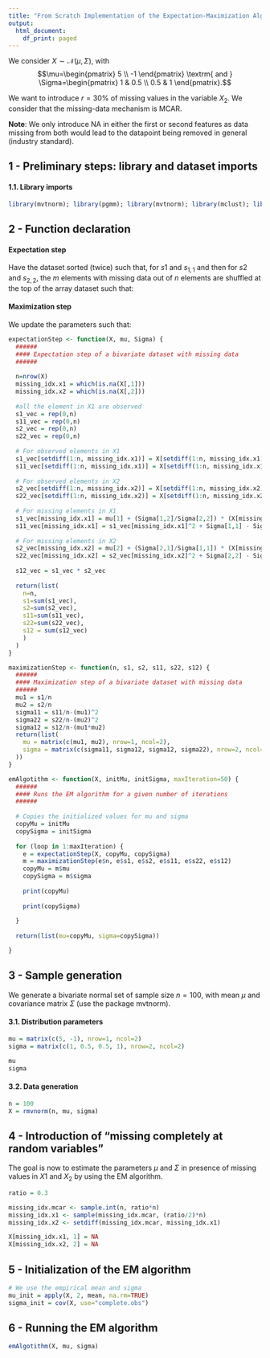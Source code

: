 ```yaml
---
title: "From Scratch Implementation of the Expectation-Maximization Algorithm for a Bivariate Gaussian Mixture Model with robustness to missing values"
output:
  html_document:
    df_print: paged
---
```



We consider $X\sim \mathcal{N}(\mu,\Sigma)$, with
    $$\mu=\begin{pmatrix} 5 \\ -1
    \end{pmatrix} \textrm{ and } \Sigma=\begin{pmatrix} 1 & 0.5 \\ 0.5 & 1
    \end{pmatrix}.$$ 
    
We want to introduce $r=30\%$ of missing values in the variable $X_2$. We consider that the missing-data mechanism is MCAR.

**Note**: We only introduce NA in either the first or second features as data missing from both would lead to the datapoint being removed in general (industry standard).

## 1 - Preliminary steps: library and dataset imports

#### 1.1. Library imports

```r

library(mvtnorm); library(pgmm); library(mvtnorm); library(mclust); library(ggplot2)

```

## 2 - Function declaration

#### Expectation step

Have the dataset sorted (twice) such that, for $s1$ and $s_{1,1}$ and then for $s2$ and $s_{2,2}$, the $m$ elements with missing data out of $n$ elements are shuffled at the top of the array dataset such that:

\begin{align}
s_1 &= \sum^n_{i=m+1}x_{i,1} + \sum^m_{i=1}\big(\mu_1+\frac{\sigma_{1,2}}{\sigma_{2,2}}(x_{i,2} - \mu_2)\big)\\
s_{1,1} &= \sum^n_{i=m+1}x_{i,1}^2 + \sum^m_{i=1}\big(\big(\mu_1+\frac{\sigma_{1,2}}{\sigma_{2,2}}(x_{i,2} - \mu_2)\big)^2 + \sigma_{1,1} - \frac{\sigma_{1,2}^2}{\sigma_{2,2}}\big)\\
s_2 &= \sum^n_{i=m+1}x_{i,2} + \sum^m_{i=1}\big(\mu_2+\frac{\sigma_{2,1}}{\sigma_{1,1}}(x_{i,1} - \mu_1)\big)\\
s_{2,2} &= \sum^n_{i=m+1}x_{i,2}^2 + \sum^m_{i=1}\big(\big(\mu_2+\frac{\sigma_{2,1}}{\sigma_{1,1}}(x_{i,1} - \mu_1)\big)^2 + \sigma_{2,2} - \frac{\sigma_{2,1}^2}{\sigma_{1,1}}\big)\\
s_{1,2} &= \sum^n_{i=m+1}x_{i,1}.x_{i,2}+\sum^m_{i=1}x_{i,1}\big(\mu_2+\frac{\sigma_{2,1}}{\sigma_{1,1}}(X_{i,1}-\mu_1)\big)\\
\end{align}

#### Maximization step

We update the parameters such that:

\begin{align}
\mu_1&=\frac{s_1}{n}\\
\mu_2&=\frac{s_2}{n}\\
\sigma_{1,1}&=\frac{s_{1,1}}{n}-(\mu_1)^2\\
\sigma_{2,2}&=\frac{s_{2,2}}{n}-(\mu_2)^2\\
\sigma_{1,2}&=\frac{s_{1,2}}{n}-(\mu_1.\mu_2)\\
\end{align}

```r

expectationStep <- function(X, mu, Sigma) {
  ######
  #### Expectation step of a bivariate dataset with missing data
  ######
    
  n=nrow(X)
  missing_idx.x1 = which(is.na(X[,1]))
  missing_idx.x2 = which(is.na(X[,2]))
  
  #all the element in X1 are observed
  s1_vec = rep(0,n)
  s11_vec = rep(0,n)
  s2_vec = rep(0,n)
  s22_vec = rep(0,n)
  
  # For observed elements in X1
  s1_vec[setdiff(1:n, missing_idx.x1)] = X[setdiff(1:n, missing_idx.x1), 1]
  s11_vec[setdiff(1:n, missing_idx.x1)] = X[setdiff(1:n, missing_idx.x1), 1]^2
  
  # For observed elements in X2
  s2_vec[setdiff(1:n, missing_idx.x2)] = X[setdiff(1:n, missing_idx.x2), 2]
  s22_vec[setdiff(1:n, missing_idx.x2)] = X[setdiff(1:n, missing_idx.x2), 2]^2
  
  # For missing elements in X1
  s1_vec[missing_idx.x1] = mu[1] + (Sigma[1,2]/Sigma[2,2]) * (X[missing_idx.x1,2]-mu[2])
  s11_vec[missing_idx.x1] = s1_vec[missing_idx.x1]^2 + Sigma[1,1] - Sigma[2,1]^2 / Sigma[2,2]
  
  # For missing elements in X2
  s2_vec[missing_idx.x2] = mu[2] + (Sigma[2,1]/Sigma[1,1]) * (X[missing_idx.x2,1]-mu[1])
  s22_vec[missing_idx.x2] = s2_vec[missing_idx.x2]^2 + Sigma[2,2] - Sigma[1,2]^2 / Sigma[1,1]
  
  s12_vec = s1_vec * s2_vec
  
  return(list(
    n=n,
    s1=sum(s1_vec), 
    s2=sum(s2_vec), 
    s11=sum(s11_vec), 
    s22=sum(s22_vec), 
    s12 = sum(s12_vec)
    )
  )
}

maximizationStep <- function(n, s1, s2, s11, s22, s12) {
  ######
  #### Maximization step of a bivariate dataset with missing data
  ######
  mu1 = s1/n
  mu2 = s2/n
  sigma11 = s11/n-(mu1)^2
  sigma22 = s22/n-(mu2)^2
  sigma12 = s12/n-(mu1*mu2)
  return(list(
    mu = matrix(c(mu1, mu2), nrow=1, ncol=2),
    sigma = matrix(c(sigma11, sigma12, sigma12, sigma22), nrow=2, ncol=2)
  ))
} 

emAlgotithm <- function(X, initMu, initSigma, maxIteration=50) {
  ######
  #### Runs the EM algorithm for a given number of iterations
  ######
  
  # Copies the initialized values for mu and sigma
  copyMu = initMu
  copySigma = initSigma
  
  for (loop in 1:maxIteration) {
    e = expectationStep(X, copyMu, copySigma)
    m = maximizationStep(e$n, e$s1, e$s2, e$s11, e$s22, e$s12)
    copyMu = m$mu
    copySigma = m$sigma
    
    print(copyMu)
    
    print(copySigma)
    
  }
  
  return(list(mu=copyMu, sigma=copySigma))

}

```

## 3 - Sample generation

We generate a bivariate normal set of sample size $n=100$, with mean $\mu$ and covariance matrix $\Sigma$ (use the package mvtnorm).

#### 3.1. Distribution parameters

```r

mu = matrix(c(5, -1), nrow=1, ncol=2)
sigma = matrix(c(1, 0.5, 0.5, 1), nrow=2, ncol=2)

mu
sigma

```

#### 3.2. Data generation

```r

n = 100
X = rmvnorm(n, mu, sigma)

```

## 4 - Introduction of "missing completely at random variables"

The goal is now to estimate the parameters $\mu$ and $\Sigma$ in presence of missing values in $X1$ and $X_2$ by using the EM algorithm.

```r

ratio = 0.3

missing_idx.mcar <- sample.int(n, ratio*n)
missing_idx.x1 <- sample(missing_idx.mcar, (ratio/2)*n)
missing_idx.x2 <- setdiff(missing_idx.mcar, missing_idx.x1)

X[missing_idx.x1, 1] = NA
X[missing_idx.x2, 2] = NA

```

## 5 - Initialization of the EM algorithm

```r

# We use the empirical mean and sigma
mu_init = apply(X, 2, mean, na.rm=TRUE)
sigma_init = cov(X, use="complete.obs")

```

## 6 - Running the EM algorithm

```r

emAlgotithm(X, mu, sigma)

```